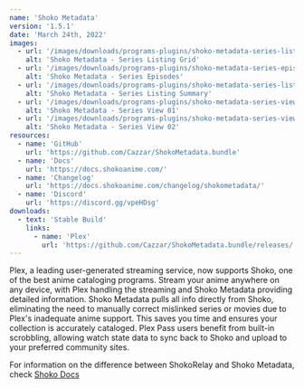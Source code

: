 ```yaml
---
name: 'Shoko Metadata'
version: '1.5.1'
date: 'March 24th, 2022'
images:
  - url: '/images/downloads/programs-plugins/shoko-metadata-series-listing-grid.webp'
    alt: 'Shoko Metadata - Series Listing Grid'
  - url: '/images/downloads/programs-plugins/shoko-metadata-series-episodes.webp'
    alt: 'Shoko Metadata - Series Episodes'
  - url: '/images/downloads/programs-plugins/shoko-metadata-series-listing-summary.webp'
    alt: 'Shoko Metadata - Series Listing Summary'
  - url: '/images/downloads/programs-plugins/shoko-metadata-series-view-01.webp'
    alt: 'Shoko Metadata - Series View 01'
  - url: '/images/downloads/programs-plugins/shoko-metadata-series-view-02.webp'
    alt: 'Shoko Metadata - Series View 02'
resources:
  - name: 'GitHub'
    url: 'https://github.com/Cazzar/ShokoMetadata.bundle'
  - name: 'Docs'
    url: 'https://docs.shokoanime.com/'
  - name: 'Changelog'
    url: 'https://docs.shokoanime.com/changelog/shokometadata/'
  - name: 'Discord'
    url: 'https://discord.gg/vpeHDsg'
downloads:
  - text: 'Stable Build'
    links:
      - name: 'Plex'
        url: 'https://github.com/Cazzar/ShokoMetadata.bundle/releases/'
---
```


Plex, a leading user-generated streaming service, now supports Shoko, one of the best anime cataloging programs. Stream
your anime anywhere on any device, with Plex handling the streaming and Shoko Metadata providing detailed information.
Shoko Metadata pulls all info directly from Shoko, eliminating the need to manually correct mislinked series or movies
due to Plex's inadequate anime support. This saves you time and ensures your collection is accurately cataloged. Plex
Pass users benefit from built-in scrobbling, allowing watch state data to sync back to Shoko and upload to your
preferred community sites.

For information on the difference between ShokoRelay and Shoko Metadata,
check [Shoko Docs](https://docs.shokoanime.com/plex-integration/installing-agents-scanners/)
